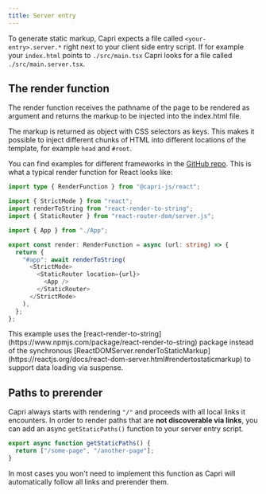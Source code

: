 ```yaml
---
title: Server entry
---
```


To generate static markup, Capri expects a file called `<your-entry>.server.*` right next to your
client side entry script. If for example your `index.html` points to `./src/main.tsx` Capri looks
for a file called `./src/main.server.tsx`.

## The render function

The render function receives the pathname of the page to be rendered as argument and returns the
markup to be injected into the index.html file.

The markup is returned as object with CSS selectors as keys. This makes it possible to inject
different chunks of HTML into different locations of the template, for example `head` and `#root`.

You can find examples for different frameworks in the
[GitHub repo](https://github.com/capri-js/capri/tree/main/examples).
This is what a typical render function for React looks like:

```ts
import type { RenderFunction } from "@capri-js/react";

import { StrictMode } from "react";
import renderToString from "react-render-to-string";
import { StaticRouter } from "react-router-dom/server.js";

import { App } from "./App";

export const render: RenderFunction = async (url: string) => {
  return {
    "#app": await renderToString(
      <StrictMode>
        <StaticRouter location={url}>
          <App />
        </StaticRouter>
      </StrictMode>
    ),
  };
};
```

<Note>
  This example uses the
  [react-render-to-string](https://www.npmjs.com/package/react-render-to-string)
  package instead of the synchronous
  [ReactDOMServer.renderToStaticMarkup](https://reactjs.org/docs/react-dom-server.html#rendertostaticmarkup)
  to support data loading via suspense.
</Note>

## Paths to prerender

Capri always starts with rendering `"/"` and proceeds with all local links it encounters.
In order to render paths that are **not discoverable via links**, you can add an async `getStaticPaths()`
function to your server entry script.

```ts
export async function getStaticPaths() {
  return ["/some-page", "/another-page"];
}
```

<Note>
  In most cases you won't need to implement this function as Capri will
  automatically follow all links and prerender them.
</Note>

